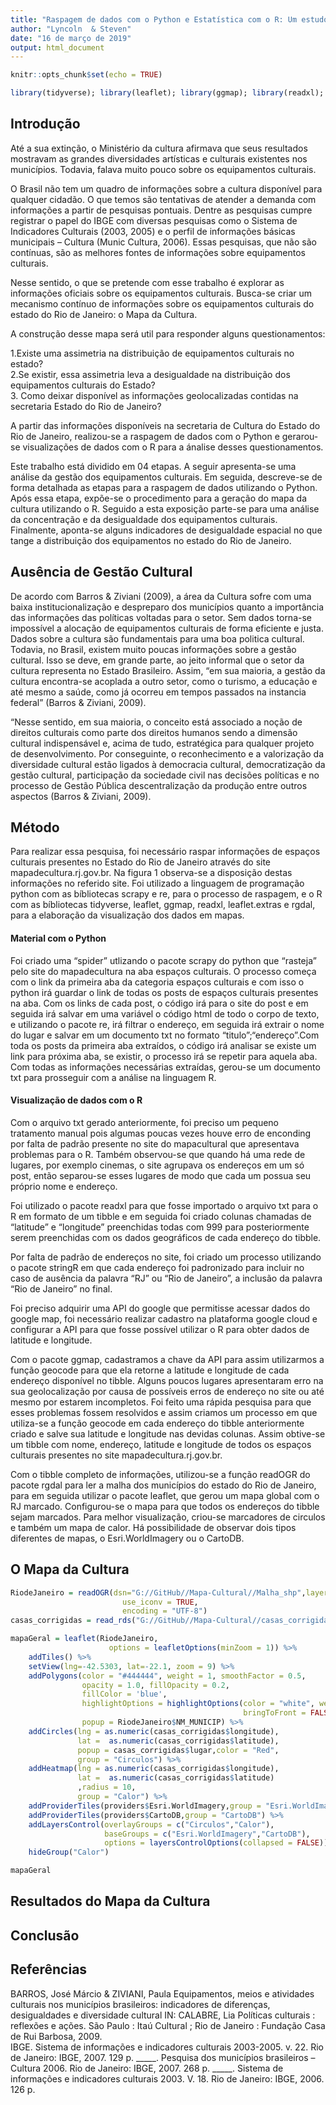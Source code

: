 ```yaml
---
title: "Raspagem de dados com o Python e Estatística com o R: Um estudo dos equipamentos culturais no estado do Rio de Janeiro"
author: "Lyncoln  & Steven"
date: "16 de março de 2019"
output: html_document
---
```


```r
knitr::opts_chunk$set(echo = TRUE)
```

```r
library(tidyverse); library(leaflet); library(ggmap); library(readxl); library(leaflet.extras); library(rgdal)
```


## Introdução

Até a sua extinção, o Ministério da cultura afirmava que seus resultados mostravam as grandes diversidades artísticas e culturais existentes nos municípios. Todavia, falava muito pouco sobre os equipamentos culturais.

O Brasil não tem um quadro de informações sobre a cultura disponível para qualquer cidadão. O que temos são tentativas de atender a demanda com informações a partir de pesquisas pontuais. Dentre as pesquisas cumpre registrar o papel do IBGE com diversas pesquisas como o Sistema de Indicadores Culturais (2003, 2005) e o perfil de informações básicas municipais – Cultura  (Munic Cultura, 2006). Essas pesquisas, que não são contínuas, são as melhores fontes de informações sobre equipamentos culturais. 

Nesse sentido, o que se pretende com esse trabalho é explorar as informações oficiais sobre os equipamentos culturais. Busca-se criar um mecanismo contínuo de informações sobre os equipamentos culturais do estado do Rio de Janeiro: o Mapa da Cultura.

A construção desse mapa será util para responder alguns questionamentos:

1.Existe uma assimetria na distribuição de equipamentos culturais no estado?  
2.Se existir, essa assimetria leva a desigualdade na distribuição dos equipamentos culturais do Estado?  
3. Como deixar disponível as informações geolocalizadas contidas na secretaria Estado do Rio de Janeiro?

A partir das informações disponíveis na secretaria de Cultura do Estado do Rio de Janeiro, realizou-se a raspagem de dados com o Python e gerarou-se visualizações de dados com o R para a ánalise desses questionamentos.

Este trabalho está dividido em 04 etapas. A seguir apresenta-se uma análise da gestão dos equipamentos culturais. Em seguida, descreve-se de forma detalhada as etapas para a raspagem de dados utilizando o Python. Após essa etapa, expõe-se o procedimento para a geração do mapa da cultura utilizando o R. Seguido a esta exposição parte-se para uma análise da concentração e da desigualdade dos equipamentos culturais. Finalmente, aponta-se alguns indicadores de desigualdade espacial no que tange a distribuição dos equipamentos no estado do Rio de Janeiro.

## Ausência de Gestão Cultural

De acordo com Barros & Ziviani (2009), a área da Cultura sofre com uma baixa institucionalização e despreparo dos municípios quanto a importância das informações das políticas voltadas para o setor. Sem dados torna-se impossível a alocação de equipamentos culturais de forma eficiente e justa. Dados sobre a cultura são fundamentais para uma boa politica cultural. Todavia, no Brasil, existem muito poucas informações sobre a gestão cultural. Isso se deve, em grande parte, ao jeito informal que o setor da cultura representa no Estado Brasileiro. Assim, “em sua maioria, a gestão da cultura encontra-se acoplada a outro setor, como o turismo, a educação e até mesmo a saúde, como já ocorreu em tempos passados na instancia federal” (Barros & Ziviani, 2009).

“Nesse sentido, em sua maioria, o conceito está associado a noção de direitos culturais como parte dos direitos humanos sendo a dimensão cultural indispensável e, acima de tudo, estratégica para qualquer projeto de desenvolvimento. Por conseguinte, o reconhecimento e a valorização da diversidade cultural estão ligados à democracia cultural, democratização da gestão cultural, participação da sociedade civil nas decisões políticas e no processo de Gestão Pública descentralização da produção entre outros aspectos (Barros & Ziviani, 2009).

## Método

Para realizar essa pesquisa, foi necessário raspar informações de espaços culturais presentes no Estado do Rio de Janeiro através do site mapadecultura.rj.gov.br. Na figura 1 observa-se a disposição destas informações no referido site. Foi utilizado a linguagem de programação python com as bíbliotecas scrapy e re, para o processo de raspagem, e o R com as bíbliotecas tidyverse, leaflet, ggmap, readxl, leaflet.extras e rgdal, para a elaboração da visualização dos dados em mapas.


#### Material com o Python

Foi criado uma "spider" utlizando o pacote scrapy do python que "rasteja" pelo site do mapadecultura na aba espaços culturais. O processo começa com o link da primeira aba da categoria espaços culturais e com isso o python irá guardar o link de todas os posts de espaços culturais presentes na aba. Com os links de cada post, o código irá para o site do post e em seguida irá salvar em uma variável o código html de todo o corpo de texto, e utilizando o pacote re, irá filtrar o endereço, em seguida irá extrair o nome do lugar e salvar em um documento txt no formato "titulo";"endereço".Com toda os posts da primeira aba extraídos, o código irá analisar se existe um link para próxima aba, se existir, o processo irá se repetir para aquela aba.
Com todas as informações necessárias extraídas, gerou-se um documento txt para prosseguir com a análise na linguagem R.






#### Visualização de dados com o R

Com o arquivo txt gerado anteriormente, foi preciso um pequeno tratamento manual pois algumas poucas vezes houve erro de enconding por falta de padrão presente no site do mapacultural que apresentava problemas para o R. Também observou-se que quando há uma rede de lugares, por exemplo cinemas, o site agrupava os endereços em um só post, então separou-se esses lugares de modo que cada um possua seu próprio nome e endereço.

Foi utilizado o pacote readxl para que fosse importado o arquivo txt para o R em formato de um tibble e em seguida foi criado colunas chamadas de "latitude" e "longitude" preenchidas todas com 999 para posteriormente serem preenchidas com os dados geográficos de cada endereço do tibble.

Por falta de padrão de endereços no site, foi criado um processo utilizando o pacote stringR em que cada endereço foi padronizado para incluir no caso de ausência da palavra "RJ" ou "Rio de Janeiro", a inclusão da palavra "Rio de Janeiro" no final.

Foi preciso adquirir uma API do google que permitisse acessar dados do google map, foi necessário realizar cadastro na plataforma google cloud e configurar a API para que fosse possível utilizar o R para obter dados de latitude e longitude.

Com o pacote ggmap, cadastramos a chave da API para assim utilizarmos a função geocode para que ela retorne a latitude e longitude de cada endereço disponível no tibble. Alguns poucos lugares apresentaram erro na sua geolocalização por causa de possíveis erros de endereço no site ou até mesmo por estarem incompletos. Foi feito uma rápida pesquisa para que esses problemas fossem resolvidos e assim criamos um processo em que utiliza-se a função geocode em cada endereço do tibble anteriormente criado e salve sua latitude e longitude nas devidas colunas. Assim obtive-se um tibble com nome, endereço, latitude e longitude de todos os espaços culturais presentes no site mapadecultura.rj.gov.br.

Com o tibble completo de informações, utilizou-se a função readOGR do pacote rgdal para ler a malha dos municípios do estado do Rio de Janeiro, para em seguida utilizar o pacote leaflet, que gerou um mapa global com o RJ marcado. Configurou-se o mapa para que todos os endereços do tibble sejam marcados. Para melhor visualização, criou-se marcadores de circulos e também um mapa de calor. Há possibilidade de observar dois tipos diferentes de mapas, o Esri.WorldImagery ou o CartoDB.







## O Mapa da Cultura

```r
RiodeJaneiro = readOGR(dsn="G://GitHub//Mapa-Cultural//Malha_shp",layer="33MUE250GC_SIR",
                         use_iconv = TRUE,
                         encoding = "UTF-8")
casas_corrigidas = read_rds("G://GitHub//Mapa-Cultural//casas_corrigidas.rds")

mapaGeral = leaflet(RiodeJaneiro,
                      options = leafletOptions(minZoom = 1)) %>% 
    addTiles() %>% 
    setView(lng=-42.5303, lat=-22.1, zoom = 9) %>%
    addPolygons(color = "#444444", weight = 1, smoothFactor = 0.5,
                opacity = 1.0, fillOpacity = 0.2,
                fillColor = 'blue',
                highlightOptions = highlightOptions(color = "white", weight = 2,
                                                    bringToFront = FALSE),
                popup = RiodeJaneiro$NM_MUNICIP) %>%
    addCircles(lng = as.numeric(casas_corrigidas$longitude),
               lat =  as.numeric(casas_corrigidas$latitude),
               popup = casas_corrigidas$lugar,color = "Red",
               group = "Circulos") %>% 
    addHeatmap(lng = as.numeric(casas_corrigidas$longitude),
               lat =  as.numeric(casas_corrigidas$latitude)
               ,radius = 10,
               group = "Calor") %>% 
    addProviderTiles(providers$Esri.WorldImagery,group = "Esri.WorldImagery") %>% 
    addProviderTiles(providers$CartoDB,group = "CartoDB") %>% 
    addLayersControl(overlayGroups = c("Circulos","Calor"),
                     baseGroups = c("Esri.WorldImagery","CartoDB"),
                     options = layersControlOptions(collapsed = FALSE)) %>% 
    hideGroup("Calor")

mapaGeral

```





## Resultados do Mapa da Cultura


## Conclusão



## Referências

BARROS, José Márcio & ZIVIANI, Paula Equipamentos, meios e atividades culturais nos municípios brasileiros: indicadores de diferenças, desigualdades e diversidade cultural IN:  CALABRE, Lia Políticas culturais : reflexões e ações. São Paulo : Itaú Cultural ; Rio de Janeiro : Fundação Casa de Rui Barbosa, 2009.  
IBGE.  Sistema  de  informações  e  indicadores  culturais  2003-2005.  v.  22.  Rio  de Janeiro: IBGE, 2007. 129 p.
_____. Pesquisa dos municípios brasileiros – Cultura 2006. Rio de Janeiro: IBGE, 2007. 268 p.
_____. Sistema de informações e indicadores culturais 2003. V. 18. Rio de Janeiro: IBGE, 2006. 126 p.
